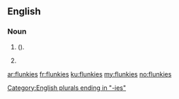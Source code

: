 ==English==

===Noun===
{{head|en|plural}}

# {{plural of|flunkey|lang=en|nodot=1}} ({{alternative spelling of|flunkeys|lang=en|nocap=1|nodot=1}}).
# {{plural of|flunky|lang=en}}

[[Category:English plurals ending in "-ies"]]

[[ar:flunkies]]
[[fr:flunkies]]
[[ku:flunkies]]
[[my:flunkies]]
[[no:flunkies]]